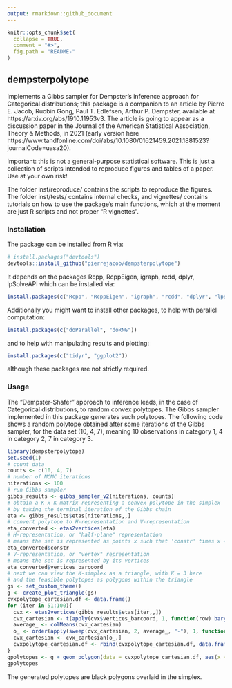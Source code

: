 ```yaml
---
output: rmarkdown::github_document
---
```

```r
knitr::opts_chunk$set(
  collapse = TRUE,
  comment = "#>",
  fig.path = "README-"
)
```

## dempsterpolytope

Implements a Gibbs sampler for Dempster's inference approach for Categorical distributions; this package is a companion to an article by Pierre E. Jacob, Ruobin Gong, Paul T. Edlefsen, Arthur P. Dempster, available at https://arxiv.org/abs/1910.11953v3.
The article is going to appear as a discussion paper in the Journal of the American Statistical Association, Theory & Methods,
in 2021 (early version here https://www.tandfonline.com/doi/abs/10.1080/01621459.2021.1881523?journalCode=uasa20).

Important: this is not a general-purpose statistical software. This is just a collection of scripts intended to reproduce figures and tables of a paper. Use at your own risk! 

The folder inst/reproduce/ contains the scripts to reproduce the figures.
The folder inst/tests/ contains internal checks, and vignettes/ contains tutorials on
how to use the package's main functions, which at the moment are just R scripts and not proper "R vignettes".

### Installation

The package can be installed from R via:
```r
# install.packages("devtools")
devtools::install_github("pierrejacob/dempsterpolytope")
```
It depends on the packages Rcpp, RcppEigen, igraph, rcdd, dplyr, lpSolveAPI which can be installed via:
```r
install.packages(c("Rcpp", "RcppEigen", "igraph", "rcdd", "dplyr", "lpSolveAPI"))
```

Additionally you might want to install other packages, to help with parallel computation:
```r
install.packages(c("doParallel", "doRNG"))
```
and to help with manipulating results and plotting:
```r
install.packages(c("tidyr", "ggplot2"))
```
although these packages are not strictly required.

### Usage

The "Dempster-Shafer" approach to inference leads, in the case of Categorical distributions,
to random convex polytopes. The Gibbs sampler implemented in this package generates such polytopes.
The following code shows a random polytope obtained after some iterations of the Gibbs sampler,
for the data set (10, 4, 7), meaning 10 observations in category 1, 4 in category 2, 7 in category 3.

```r
library(dempsterpolytope)
set.seed(1)
# count data
counts <- c(10, 4, 7)
# number of MCMC iterations
niterations <- 100
# run Gibbs sampler
gibbs_results <- gibbs_sampler_v2(niterations, counts)
# obtain a K x K matrix representing a convex polytope in the simplex
# by taking the terminal iteration of the Gibbs chain
eta <- gibbs_results$etas[niterations,,]
# convert polytope to H-representation and V-representation
eta_converted <- etas2vertices(eta)
# H-representation, or "half-plane" representation
# means the set is represented as points x such that 'constr' times x <= 'rhs' 
eta_converted$constr
# V-representation, or "vertex" representation
# means the set is represented by its vertices
eta_converted$vertices_barcoord
# next we can view the K-simplex as a triangle, with K = 3 here
# and the feasible polytopes as polygons within the triangle
gs <- set_custom_theme()
g <- create_plot_triangle(gs)
cvxpolytope_cartesian.df <- data.frame()
for (iter in 51:100){
  cvx <- etas2vertices(gibbs_results$etas[iter,,])
  cvx_cartesian <- t(apply(cvx$vertices_barcoord, 1, function(row) barycentric2cartesian(row, gs$v_cartesian)))
  average_ <- colMeans(cvx_cartesian)
  o_ <- order(apply(sweep(cvx_cartesian, 2, average_, "-"), 1, function(v) atan2(v[2], v[1])))
  cvx_cartesian <- cvx_cartesian[o_,]
  cvxpolytope_cartesian.df <- rbind(cvxpolytope_cartesian.df, data.frame(cvx_cartesian, iter = iter))
}
gpolytopes <- g + geom_polygon(data = cvxpolytope_cartesian.df, aes(x = X1, y = X2, group = iter), size = 0.25, alpha = .2, fill = 'black', colour = 'black')
gpolytopes
```

The generated polytopes are black polygons overlaid in the simplex.
